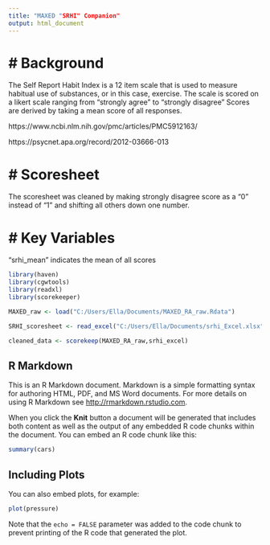 ---
title: "MAXED "SRHI" Companion"
output: html_document
---
# # Background
The Self Report Habit Index is a 12 item scale that is used to measure habitual use of substances, or in this case, exercise. The scale is scored on a likert scale ranging from "strongly agree" to "strongly disagree" Scores are derived by taking a mean score of all responses. 

https://www.ncbi.nlm.nih.gov/pmc/articles/PMC5912163/

https://psycnet.apa.org/record/2012-03666-013

# #  Scoresheet

The scoresheet was cleaned by making strongly disagree score as a "0" instead of "1" and shifting all others down one number. 

# # Key Variables 

"srhi_mean" indicates the mean of all scores 



```{r, echo=FALSE}
library(haven)
library(cgwtools)
library(readxl)
library(scorekeeper)

MAXED_raw <- load("C:/Users/Ella/Documents/MAXED_RA_raw.Rdata")

SRHI_scoresheet <- read_excel("C:/Users/Ella/Documents/srhi_Excel.xlsx")

cleaned_data <- scorekeep(MAXED_RA_raw,srhi_excel)
```

## R Markdown

This is an R Markdown document. Markdown is a simple formatting syntax for authoring HTML, PDF, and MS Word documents. For more details on using R Markdown see <http://rmarkdown.rstudio.com>.

When you click the **Knit** button a document will be generated that includes both content as well as the output of any embedded R code chunks within the document. You can embed an R code chunk like this:

```{r cars}
summary(cars)
```

## Including Plots

You can also embed plots, for example:

```{r pressure, echo=FALSE}
plot(pressure)
```

Note that the `echo = FALSE` parameter was added to the code chunk to prevent printing of the R code that generated the plot.
